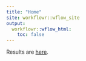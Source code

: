 ```yaml
---
title: "Home"
site: workflowr::wflow_site
output:
  workflowr::wflow_html:
    toc: false
---
```


Results are [here](mashvflash.html).
